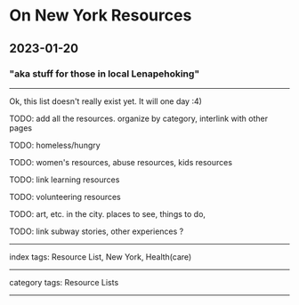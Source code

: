 # On New York Resources

## 2023-01-20

### "aka stuff for those in local Lenapehoking"

---

Ok, this list doesn't really exist yet. It will one day :4)

TODO: add all the resources. organize by category, interlink with other pages

TODO: homeless/hungry

TODO: women's resources, abuse resources, kids resources

TODO: link learning resources

TODO: volunteering resources

TODO: art, etc. in the city. places to see, things to do, 

TODO: link subway stories, other experiences ?

---

index tags: Resource List, New York, Health(care)

---

category tags: Resource Lists

---
